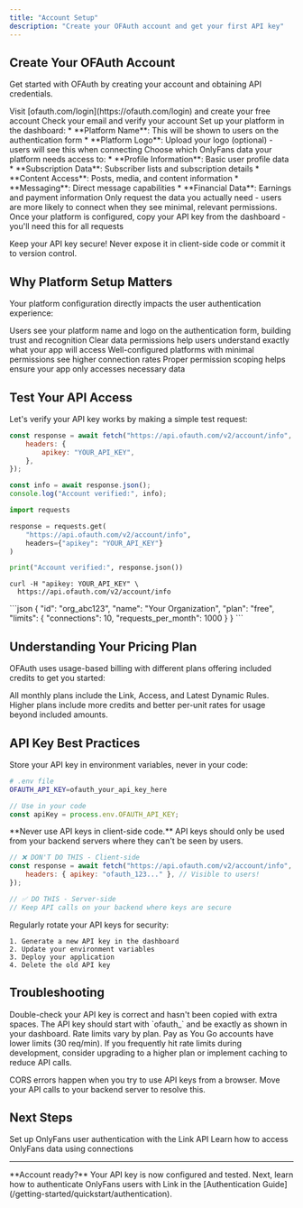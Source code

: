 ```yaml
---
title: "Account Setup"
description: "Create your OFAuth account and get your first API key"
---
```


## Create Your OFAuth Account

Get started with OFAuth by creating your account and obtaining API credentials.

<Steps>
	<Step title="Sign Up">Visit [ofauth.com/login](https://ofauth.com/login) and create your free account</Step>
	<Step title="Verify Email">Check your email and verify your account</Step>
	<Step title="Create Platform">
		Set up your platform in the dashboard: 
		* **Platform Name**: This will be shown to users on the authentication form 
		* **Platform Logo**: Upload your logo (optional) - users will
		see this when connecting
	</Step>
	<Step title="Configure Data Permissions">
		Choose which OnlyFans data your platform needs access to: 
		* **Profile Information**: Basic user profile data 
		* **Subscription Data**: Subscriber lists and subscription details
		* **Content Access**: Posts, media, and content information 
		* **Messaging**: Direct message capabilities 
		* **Financial Data**: Earnings and payment information
		<Info>Only request the data you actually need - users are more likely to connect when they see minimal, relevant permissions.</Info>
	</Step>
	<Step title="Get API Keys">Once your platform is configured, copy your API key from the dashboard - you'll need this for all requests</Step>
</Steps>

<Warning>Keep your API key secure! Never expose it in client-side code or commit it to version control.</Warning>

## Why Platform Setup Matters

Your platform configuration directly impacts the user authentication experience:

<CardGroup cols={2}>
	<Card title="Trust & Branding" icon="shield-check">
		Users see your platform name and logo on the authentication form, building trust and recognition
	</Card>
	<Card title="Permission Clarity" icon="eye">
		Clear data permissions help users understand exactly what your app will access
	</Card>
	<Card title="Higher Conversion" icon="trending-up">
		Well-configured platforms with minimal permissions see higher connection rates
	</Card>
	<Card title="Compliance" icon="check-circle">
		Proper permission scoping helps ensure your app only accesses necessary data
	</Card>
</CardGroup>

## Test Your API Access

Let's verify your API key works by making a simple test request:

<CodeGroup>

```javascript JavaScript/Node.js
const response = await fetch("https://api.ofauth.com/v2/account/info", {
	headers: {
		apikey: "YOUR_API_KEY",
	},
});

const info = await response.json();
console.log("Account verified:", info);
```

```python Python
import requests

response = requests.get(
    "https://api.ofauth.com/v2/account/info",
    headers={"apikey": "YOUR_API_KEY"}
)

print("Account verified:", response.json())
```

```curl cURL
curl -H "apikey: YOUR_API_KEY" \
  https://api.ofauth.com/v2/account/info
```

</CodeGroup>

<Accordion title="Expected Response">
```json
{
  "id": "org_abc123",
  "name": "Your Organization",
  "plan": "free",
  "limits": {
    "connections": 10,
    "requests_per_month": 1000
  }
}
```
</Accordion>

## Understanding Your Pricing Plan

OFAuth uses usage-based billing with different plans offering included credits to get you started:

<Info>All monthly plans include the Link, Access, and Latest Dynamic Rules. Higher plans include more credits and better per-unit rates for usage beyond included amounts.</Info>

## API Key Best Practices

<AccordionGroup>

<Accordion title="Environment Variables">
Store your API key in environment variables, never in your code:

```bash
# .env file
OFAUTH_API_KEY=ofauth_your_api_key_here
```

```javascript
// Use in your code
const apiKey = process.env.OFAUTH_API_KEY;
```

</Accordion>

<Accordion title="Server-Side Only">
**Never use API keys in client-side code.** API keys should only be used from your backend servers where they can't be seen by users.

```javascript
// ❌ DON'T DO THIS - Client-side
const response = await fetch("https://api.ofauth.com/v2/account/info", {
	headers: { apikey: "ofauth_123..." }, // Visible to users!
});

// ✅ DO THIS - Server-side
// Keep API calls on your backend where keys are secure
```

</Accordion>

<Accordion title="Key Rotation">
    Regularly rotate your API keys for security:

    1. Generate a new API key in the dashboard
    2. Update your environment variables
    3. Deploy your application
    4. Delete the old API key

</Accordion>

</AccordionGroup>

## Troubleshooting

<AccordionGroup>

<Accordion title="401 Unauthorized Error">
	Double-check your API key is correct and hasn't been copied with extra spaces. The API key should start with `ofauth_` and be exactly as shown in your dashboard.
</Accordion>

<Accordion title="Rate Limiting">
	Rate limits vary by plan. Pay as You Go accounts have lower limits (30 req/min). If you frequently hit rate limits during development, consider upgrading to a higher plan or
	implement caching to reduce API calls.
</Accordion>

<Accordion title="CORS Issues">CORS errors happen when you try to use API keys from a browser. Move your API calls to your backend server to resolve this.</Accordion>

</AccordionGroup>

## Next Steps

<CardGroup cols={2}>
	<Card title="User Authentication" icon="key" href="/getting-started/quickstart/authentication">
		Set up OnlyFans user authentication with the Link API
	</Card>
	<Card title="Data Access" icon="database" href="/getting-started/quickstart/data-access">
		Learn how to access OnlyFans data using connections
	</Card>
</CardGroup>

---

<Info>
	**Account ready?** Your API key is now configured and tested. Next, learn how to authenticate OnlyFans users with Link in the [Authentication Guide](/getting-started/quickstart/authentication).
</Info>
